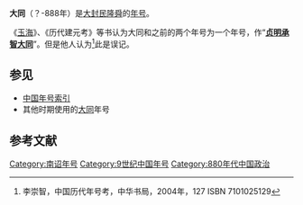 {{Eranamebox|年号=大同
|起讫时间= ？-888年
|政权= [[大封民|大封民]]
|帝王=[[隆舜|隆舜]]
|历时= ？年
|timeline=
|说明=
}}
'''大同'''（？-888年）是[[大封民|大封民]][[隆舜|隆舜]]的[[年号|年号]]。

《[[玉海|玉海]]》、《历代建元考》等书认为大同和之前的两个年号为一个年号，作“'''[[贞明承智大同|贞明承智大同]]'''”。但是他人认为<ref name="李崇智">李崇智，中国历代年号考，中华书局，2004年，127 ISBN 7101025129</ref>此是误记。

==参见==
*[[中国年号索引|中国年号索引]]
*其他时期使用的[[大同|大同]]年号

==参考文献==
{{Reflist|2}}

{{年号|[[承智|承智]]|[[中国年号索引|南诏年号]]|[[嵯耶|嵯耶]]}}
{{南诏年号}}
[[Category:南诏年号|Category:南诏年号]]
[[Category:9世纪中国年号|Category:9世纪中国年号]]
[[Category:880年代中国政治|Category:880年代中国政治]]